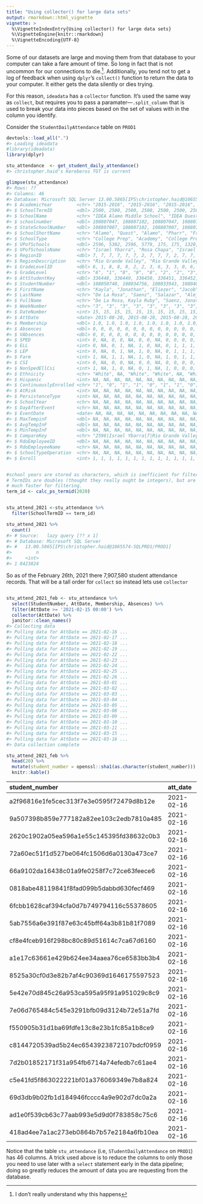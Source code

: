 ```yaml
---
title: "Using collector() for large data sets"
output: rmarkdown::html_vignette
vignette: >
  %\VignetteIndexEntry{Using collector() for large data sets}
  %\VignetteEngine{knitr::rmarkdown}
  %\VignetteEncoding{UTF-8}
---
```





Some of our datasets are large and moving them from that database to your computer can take a fare amount of time.  So long in fact that is not uncommon for our connections to die.^[I don't really understand why this happens].  Additionally, you tend not to get a log of feedback when using `dplyr`'s `collect()` function to return the data to your computer. It either gets the data silently or dies trying.

For this reason, `ideadata` has a `collector` function.  It's used the same way as `collect`, but requires you to pass a paramater---`.split_column` that is used to break your data into pieces based on the set of values with in the column you identify. 

Consider the `StudentDailyAttendance` table on `PROD1`

```r
devtools::load_all(".")
#> Loading ideadata
#library(ideadata)
library(dplyr)

stu_attendance  <- get_student_daily_attendance()
#> christopher.haid's Kereberos TGT is current

glimpse(stu_attendance)
#> Rows: ??
#> Columns: 46
#> Database: Microsoft SQL Server 13.00.5865[IPS\christopher.haid@1065574-SQLPRD1/PROD1]
#> $ AcademicYear         <chr> "2015-2016", "2015-2016", "2015-2016", "2015-2016"…
#> $ SchoolTermID         <dbl> 2500, 2500, 2500, 2500, 2500, 2500, 2500, 2500, 25…
#> $ SchoolName           <chr> "IDEA Alamo Middle School", "IDEA Quest Academy", …
#> $ schoolnumber         <dbl> 108807047, 108807102, 108807047, 108807048, 108807…
#> $ StateSchoolNumber    <dbl> 108807007, 108807102, 108807007, 108807008, 108807…
#> $ SchoolShortName      <chr> "Alamo", "Quest", "Alamo", "Pharr", "Frontier", "F…
#> $ SchoolType           <chr> "College Prep", "Academy", "College Prep", "Colleg…
#> $ VPofSchools          <dbl> 2596, 5302, 2596, 5779, 175, 175, 1320, 5779, 1986…
#> $ VPofSchoolsName      <chr> "Israel Ybarra", "Rosa Chapa", "Israel Ybarra", "S…
#> $ RegionID             <dbl> 7, 7, 7, 7, 7, 7, 2, 7, 7, 7, 2, 7, 7, 7, 7, 2, 2,…
#> $ RegionDescription    <chr> "Rio Grande Valley", "Rio Grande Valley", "Rio Gra…
#> $ GradeLevelID         <dbl> 6, 1, 8, 8, 8, 2, 2, 3, 6, 3, 3, 0, 6, 0, 0, 6, 1,…
#> $ GradeLevel           <chr> "6", "1", "8", "8", "8", "2", "2", "3", "6", "3", …
#> $ AttStudentKey        <dbl> 336448, 336449, 336450, 336451, 336452, 336453, 33…
#> $ StudentNumber        <dbl> 108050740, 108034756, 108033943, 108040036, 108003…
#> $ FirstName            <chr> "Kayla", "Jonathan", "Eliezer", "Jacob", "Celest",…
#> $ LastName             <chr> "De La Rosa", "Saenz", "Salazar", "Alejandro", "Ca…
#> $ FullName             <chr> "De La Rosa, Kayla Ruby", "Saenz, Jonathan", "Sala…
#> $ WeekNumber           <chr> "3", "3", "3", "3", "3", "3", "3", "3", "3", "3", …
#> $ DateNumber           <int> 15, 15, 15, 15, 15, 15, 15, 15, 15, 15, 15, 15, 15…
#> $ AttDate              <date> 2015-08-28, 2015-08-28, 2015-08-28, 2015-08-28, 2…
#> $ Membership           <dbl> 1.0, 1.0, 1.0, 1.0, 1.0, 1.0, 1.0, 1.0, 1.0, 1.0, …
#> $ Absences             <dbl> 0, 0, 0, 0, 0, 0, 0, 0, 0, 0, 0, 0, 0, 0, 0, 0, 1,…
#> $ VAbsences            <dbl> 0, 0, 0, 0, 0, 0, 0, 0, 0, 0, 0, 0, 0, 0, 0, 0, 1,…
#> $ SPED                 <int> 0, NA, 0, 0, NA, 0, 0, NA, 0, 0, 0, 0, NA, 0, 0, 0…
#> $ ELL                  <int> 0, NA, 0, 1, NA, 1, 0, NA, 0, 1, 1, 1, NA, 1, 1, 0…
#> $ LEP                  <int> 0, NA, 0, 1, NA, 1, 0, NA, 0, 1, 1, 1, NA, 1, 1, 0…
#> $ Farm                 <int> 1, NA, 1, 1, NA, 1, 0, NA, 1, 0, 1, 1, NA, 1, 1, 1…
#> $ CSI                  <int> 0, NA, 0, 0, NA, 0, 0, NA, 0, 0, 0, 0, NA, 0, 0, 0…
#> $ NonSpedEllCsi        <int> 1, NA, 1, 0, NA, 0, 1, NA, 1, 0, 0, 0, NA, 0, 0, 1…
#> $ Ethnicity            <chr> "White", NA, "White", "White", NA, "White", "White…
#> $ Hispanic             <int> NA, NA, NA, NA, NA, NA, NA, NA, NA, NA, NA, NA, NA…
#> $ ContinuouslyEnrolled <chr> "1", "0", "1", "1", "0", "1", "1", "0", "1", "1", …
#> $ AtRisk               <int> NA, NA, NA, NA, NA, NA, NA, NA, NA, NA, NA, NA, NA…
#> $ PersistenceType      <int> NA, NA, NA, NA, NA, NA, NA, NA, NA, NA, NA, NA, NA…
#> $ SchoolYear           <chr> NA, NA, NA, NA, NA, NA, NA, NA, NA, NA, NA, NA, NA…
#> $ DayAfterEvent        <chr> NA, NA, NA, NA, NA, NA, NA, NA, NA, NA, NA, NA, NA…
#> $ EventDate            <date> NA, NA, NA, NA, NA, NA, NA, NA, NA, NA, NA, NA, N…
#> $ MaxTempinF           <dbl> NA, NA, NA, NA, NA, NA, NA, NA, NA, NA, NA, NA, NA…
#> $ AvgTempInF           <dbl> NA, NA, NA, NA, NA, NA, NA, NA, NA, NA, NA, NA, NA…
#> $ MinTempInF           <dbl> NA, NA, NA, NA, NA, NA, NA, NA, NA, NA, NA, NA, NA…
#> $ CompareKey           <chr> "2596|Israel Ybarra|7|Rio Grande Valley|2500|10880…
#> $ RdoEmployeeID        <dbl> NA, NA, NA, NA, NA, NA, NA, NA, NA, NA, NA, NA, NA…
#> $ RdoEmployeeName      <chr> NA, NA, NA, NA, NA, NA, NA, NA, NA, NA, NA, NA, NA…
#> $ SchoolTypeOperation  <chr> NA, NA, NA, NA, NA, NA, NA, NA, NA, NA, NA, NA, NA…
#> $ Enroll               <int> 1, 1, 1, 1, 1, 1, 1, 1, 1, 1, 1, 1, 1, 1, 1, 1, 1,…
```

```r

#school years are stored as characters, which is inefficient for filtering
# TermIDs are doubles (thought they really ought be integers), but are 
# much faster for filtering. 
term_id <- calc_ps_termid(2020)


stu_attend_2021 <-stu_attendance %>% 
  filter(SchoolTermID == term_id)

stu_attend_2021 %>% 
  count()
#> # Source:   lazy query [?? x 1]
#> # Database: Microsoft SQL Server
#> #   13.00.5865[IPS\christopher.haid@1065574-SQLPRD1/PROD1]
#>         n
#>     <int>
#> 1 8423824
```
So as of the February 26th, 2021 there 7,907,580 student attendance records. That will be a tall order for `collect` so instead lets use `collector`


```r

stu_attend_2021_feb <- stu_attendance %>% 
  select(StudentNumber, AttDate, Membership, Absences) %>% 
  filter(AttDate >= '2021-02-15 00:00') %>%  
  collector(AttDate) %>% 
  janitor::clean_names()
#> Collecting data
#> Pulling data for AttDate == 2021-02-16 ...
#> Pulling data for AttDate == 2021-02-17 ...
#> Pulling data for AttDate == 2021-02-18 ...
#> Pulling data for AttDate == 2021-02-19 ...
#> Pulling data for AttDate == 2021-02-22 ...
#> Pulling data for AttDate == 2021-02-23 ...
#> Pulling data for AttDate == 2021-02-24 ...
#> Pulling data for AttDate == 2021-02-25 ...
#> Pulling data for AttDate == 2021-02-26 ...
#> Pulling data for AttDate == 2021-03-01 ...
#> Pulling data for AttDate == 2021-03-02 ...
#> Pulling data for AttDate == 2021-03-03 ...
#> Pulling data for AttDate == 2021-03-04 ...
#> Pulling data for AttDate == 2021-03-05 ...
#> Pulling data for AttDate == 2021-03-08 ...
#> Pulling data for AttDate == 2021-03-09 ...
#> Pulling data for AttDate == 2021-03-10 ...
#> Pulling data for AttDate == 2021-03-11 ...
#> Pulling data for AttDate == 2021-03-15 ...
#> Pulling data for AttDate == 2021-03-16 ...
#> Data collection complete
```

```r
stu_attend_2021_feb %>% 
  head(20) %>% 
  mutate(student_number = openssl::sha1(as.character(student_number))) %>% #crypto hash
  knitr::kable()
```



|student_number                           |att_date   | membership| absences|
|:----------------------------------------|:----------|----------:|--------:|
|a2f96816e1fe5cec313f7e3e0595f72479d8b12e |2021-02-16 |          1|        1|
|9a507398b859e777182a82ee103c2edb7810a485 |2021-02-16 |          1|        1|
|2620c1902a05ea596a1e55c145395fd38632c0b3 |2021-02-16 |          1|        1|
|72a60ec51f1d527be064fc1506d6a0130a473ce7 |2021-02-16 |          1|        0|
|66a9102da16438c01a9fe0258f7c72ce63feece6 |2021-02-16 |          1|        0|
|0818abe48119841f8fad099b5dabbd630fecf469 |2021-02-16 |          1|        1|
|6fcbb1628caf394cfa0d7b749794116c55378605 |2021-02-16 |          1|        0|
|5ab7556a6e391f87e63c45bff64a3b81b81f7089 |2021-02-16 |          1|        0|
|cf8e4fceb916f298bc80c89d51614c7ca67d6160 |2021-02-16 |          1|        0|
|a1e17c63661e429b624ee34aaea76ce6583bb3b4 |2021-02-16 |          1|        1|
|8525a30cf0d3e82b7af4c90369d1646175597523 |2021-02-16 |          1|        1|
|5e42e70d845c26a953ca595a95f91a951029c8c9 |2021-02-16 |          1|        0|
|7e06d765484c545e3291bfb09d3124b72e51a7fd |2021-02-16 |          1|        0|
|f550905b31d1ba69fdfe13c8e23b1fc85a1b8ce9 |2021-02-16 |          1|        0|
|c8144720539ad5b24ec6543923872107bdcf0959 |2021-02-16 |          1|        0|
|7d2b01852171f31a954fb6714a74efedb7c61ae4 |2021-02-16 |          1|        0|
|c5e41fd5f863022221bf01a376069349e7b8a824 |2021-02-16 |          1|        0|
|69d3db9b02fb1d184946fcccc4a9e902d7dc0a2a |2021-02-16 |          1|        0|
|ad1e0f539cb63c77aab993e5d9d0f783858c75c6 |2021-02-16 |          1|        0|
|418ad4ee7a1ac273eb0864b7b57e2184a6fb10ea |2021-02-16 |          1|        0|

Notice that the table `stu_attendance` (i.e, `STudentDailyAttendance` on `PROD1`) has 46 columns.  A trick used above is to reduce  the columns to only those you need to use later with a `select` statement early in the data pipeline; doing so greatly reduces the amount of data you are requesting from the database. 
